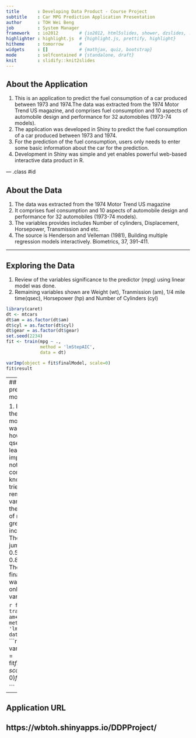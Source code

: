 ```yaml
---
title       : Developing Data Product - Course Project
subtitle    : Car MPG Prediction Application Presentation
author      : TOH Wei Beng
job         : System Manager
framework   : io2012        # {io2012, html5slides, shower, dzslides, ...}
highlighter : highlight.js  # {highlight.js, prettify, highlight}
hitheme     : tomorrow      # 
widgets     : []            # {mathjax, quiz, bootstrap}
mode        : selfcontained # {standalone, draft}
knit        : slidify::knit2slides
---
```


## About the Application
1. This is an application to predict the fuel consumption of a car produced between 1973 and 1974.The data was extracted from the 1974 Motor Trend US magazine, and comprises fuel consumption and 10 aspects of automobile design and performance for 32 automobiles (1973-74 models).
2. The application was developed in Shiny to predict the fuel consumption of a car produced between 1973 and 1974. 
3. For the prediction of the fuel consumption, users only needs to enter some basic information about the car for the prediction.
4. Development in Shiny was simple and yet enables powerful web-based interactive data product in R.

--- .class #id

## About the Data
1. The data was extracted from the 1974 Motor Trend US magazine
2. It comprises fuel consumption and 10 aspects of automobile design and performance for 32 automobiles (1973-74 models).
3. The variables provides includes Number of cylinders, Displacement, Horsepower, Transmission and etc.
4. The source is Henderson and Velleman (1981), Building multiple regression models interactively. Biometrics, 37, 391-411.

---

## Exploring the Data

1. Review of the variables significance to the predictor (mpg) using linear model was done.
2. Remaining variables shown are Weight (wt), Tranmission (am), 1/4 mile time(qsec), Horsepower (hp) and Number of Cylinders (cyl)

```r
library(caret)
dt <- mtcars
dt$am = as.factor(dt$am)
dt$cyl = as.factor(dt$cyl)
dt$gear = as.factor(dt$gear)
set.seed(2234)
fit <- train(mpg ~ .,
             method = 'lmStepAIC',
             data = dt)

```
```r
varImp(object = fit$finalModel, scale=0)
fit$result

```

---
## About the predictive model

1. Based on the original model qsec was used however, qsec was the least important and not commonly known, we tried removing the variable and the accuracy of model greatly increases. The Rsquared jumped from 0.585 to 0.815
2. Therefore the final model was built with only 4 variables.

```r
fit <- train(mpg ~ am+wt+cyl+hp,
             method = 'lmStepAIC',
             data = data)
```
```r
varImp(object = fit$finalModel, scale=0)
fit$result

```

---

## Application URL
https://wbtoh.shinyapps.io/DDPProject/
---